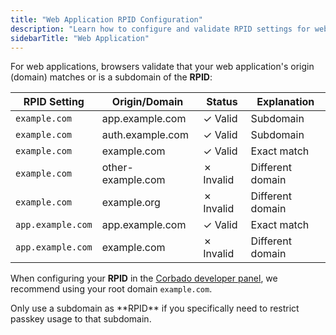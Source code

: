 ```yaml
---
title: "Web Application RPID Configuration"
description: "Learn how to configure and validate RPID settings for web applications, with practical examples and best practices."
sidebarTitle: "Web Application"
---
```


For web applications, browsers validate that your web application's origin (domain) matches or is a subdomain of the **RPID**:

| RPID Setting | Origin/Domain | Status | Explanation |
|-------------|---------|--------|-------------|
| `example.com` | app.example.com | ✓ Valid | Subdomain |
| `example.com` | auth.example.com | ✓ Valid | Subdomain |
| `example.com` | example.com | ✓ Valid | Exact match |
| `example.com` | other-example.com | ✗ Invalid | Different domain |
| `example.com` | example.org | ✗ Invalid | Different domain |
| `app.example.com` | app.example.com | ✓ Valid | Exact match |
| `app.example.com` | example.com | ✗ Invalid | Different domain |

When configuring your **RPID** in the [Corbado developer panel](https://app.corbado.com/settings/general?tab=URLs), we recommend using your root domain `example.com`.

<Warning>
Only use a subdomain as **RPID** if you specifically need to restrict passkey usage to that subdomain.
</Warning>